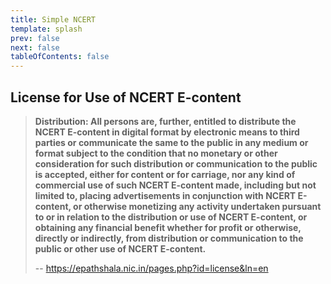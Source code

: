 ```yaml
---
title: Simple NCERT
template: splash
prev: false
next: false
tableOfContents: false
---
```



<CardGrid>
	<LinkCard title="Class 12" icon="pencil" href="class-12/"/>
	<LinkCard title="Class 11" icon="pencil" href="class-11/"/>
</CardGrid>

## License for Use of NCERT E-content

> **Distribution: All persons are, further, entitled to distribute the NCERT E-content in digital format by electronic means to third parties or communicate the same to the public in any medium or format subject to the condition that no monetary or other consideration for such distribution or communication to the public is accepted, either for content or for carriage, nor any kind of commercial use of such NCERT E-content made, including but not limited to, placing advertisements in conjunction with NCERT E-content, or otherwise monetizing any activity undertaken pursuant to or in relation to the distribution or use of NCERT E-content, or obtaining any financial benefit whether for profit or otherwise, directly or indirectly, from distribution or communication to the public or other use of NCERT E-content.**
>
> -- https://epathshala.nic.in/pages.php?id=license&ln=en